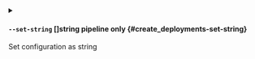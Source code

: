 
<details className="config-field -function" data-expandable="false">
<summary>

#### `--set-string` <span class="config-field-type">[]string</span> <span class="config-field-enum"></span> <span class="config-field-default -return"></span> <span class="config-field-required" data-required="false">pipeline only</span>  {#create_deployments-set-string}

Set configuration as string

</summary>



</details>
